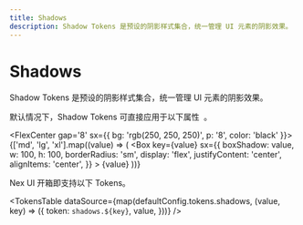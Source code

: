 ```yaml
---
title: Shadows
description: Shadow Tokens 是预设的阴影样式集合，统一管理 UI 元素的阴影效果。
---
```



# Shadows

Shadow Tokens 是预设的阴影样式集合，统一管理 UI 元素的阴影效果。

<Callout type='info'>
  <span className='x:float-left'>
    默认情况下，Shadow Tokens 可直接应用于以下属性&nbsp;
  </span>
  <AvailableProps.Shadows />
  <span>。</span>
</Callout>

<FlexCenter gap='8' sx={{ bg: 'rgb(250, 250, 250)', p: '8', color: 'black' }}>
  {['md', 'lg', 'xl'].map((value) => (
    <Box
      key={value}
      sx={{
        boxShadow: value,
        w: 100,
        h: 100,
        borderRadius: 'sm',
        display: 'flex',
        justifyContent: 'center',
        alignItems: 'center',
      }}
    >
      {value}
    </Box>
  ))}
</FlexCenter>

Nex UI 开箱即支持以下 Tokens。

<TokensTable
  dataSource={map(defaultConfig.tokens.shadows, (value, key) => ({
    token: `shadows.${key}`,
    value,
  }))}
/>
